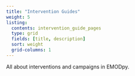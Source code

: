 ```yaml
---
title: "Intervention Guides"
weight: 5
listing:
  contents: intervention_guide_pages
  type: grid
  fields: [title, description]
  sort: weight
  grid-columns: 1
---
```


All about interventions and campaigns in EMODpy.

